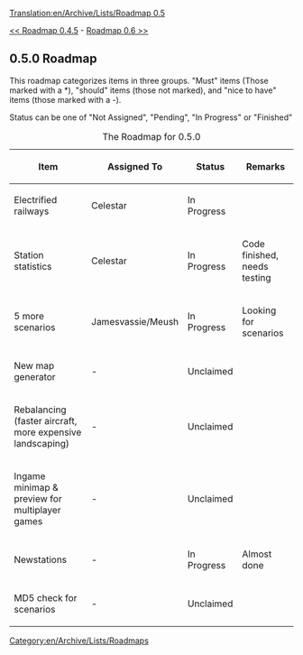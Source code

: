 [[Translation:en/Archive/Lists/Roadmap 0.5]]
[[Category:en/Archive/Lists/Roadmaps]]


[[en/Roadmap 0.4.5|<< Roadmap 0.4.5]] - [[en/Archive/Lists/Roadmap 0.6|Roadmap 0.6 >>]]
== 0.5.0 Roadmap ==

This roadmap categorizes items in three groups. "Must" items (Those marked with a *), "should" items (those not marked), and "nice to have" items (those marked with a -).

Status can be one of "Not Assigned", "Pending", "In Progress" or "Finished"

{| border="1"
|+ The Roadmap for 0.5.0
|-
! Item !! Assigned To !! Status !! Remarks
|-
|Electrified railways || Celestar
!class="wip" | In Progress ||
|-
|Station statistics || Celestar
!class="wip" | In Progress || Code finished, needs testing 
|-
|5 more scenarios || Jamesvassie/Meush
!class="wip" | In Progress || Looking for scenarios 
|-
|New map generator || -
!class="unclaimed" | Unclaimed ||
|-
|Rebalancing (faster aircraft, more expensive landscaping) || -
!class="unclaimed" | Unclaimed ||
|-
|Ingame minimap & preview for multiplayer games || -
!class="unclaimed" | Unclaimed ||
|-
|Newstations || -
!class="wip" | In Progress || Almost done
|-
|MD5 check for scenarios || -
!class="unclaimed" | Unclaimed ||
|}